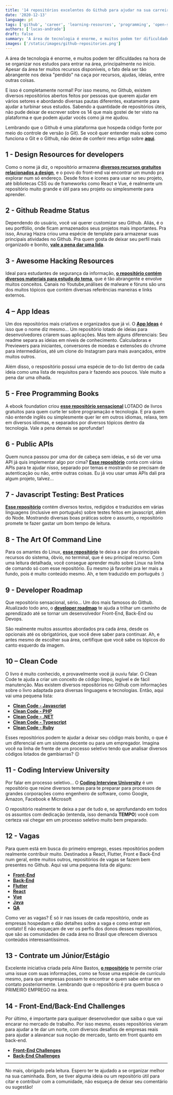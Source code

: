 ```yaml
---
title: '14 repositórios excelentes do Github para ajudar na sua carreira'
date: '2020-12-13'
language: pt
tags: ['github', 'career', 'learning-resources', 'programming', 'open-source']
authors: ['lucas-andrade']
draft: false
summary: 'A área de tecnologia é enorme, e muitos podem ter dificuldades na hora de se organizar nos estudos para entrar na área, principalmente no início. Por isso, no Github, existem diversos repositórios abertos feitos por pessoas que querem ajudar.'
images: ['/static/images/github-repositories.png']
---
```


A área de tecnologia é enorme, e muitos podem ter dificuldades na hora de se organizar nos estudos para entrar na área, principalmente no início. Apesar da área ter muitos recursos disponíveis, o fato dela ser tão abrangente nos deixa "perdido" na caça por recursos, ajudas, ideias, entre outras coisas.

E isso é completamente normal! Por isso mesmo, no Github, existem diversos repositórios abertos feitos por pessoas que querem ajudar em vários setores e abordando diversas pautas diferentes, exatamente para ajudar a turbinar seus estudos. Sabendo a quantidade de repositórios úteis, não pude deixar de escrever sobre os 14 que mais gostei de ter visto na plataforma e que podem ajudar vocês como já me ajudou.

Lembrando que o Github é uma plataforma que hospeda código fonte por meio do controle de versão (o Git). Se você quer entender mais sobre como funciona o Git e o Github, não deixe de conferir meu artigo sobre [**aqui**](https://andradelucas.medium.com/git-e-github-entendendo-como-funciona-o-controle-de-vers%C3%A3o-4a85d363c615).

## 1 - Design Resources for developers

Como o nome já diz, o repositório armazena [**diversos recursos gratuitos relacionados a design**](https://github.com/iuricode/recursos-gratuitos), e o povo do front-end vai encontrar um mundo pra explorar num só endereço. Desde fotos e ícones para usar no seu projeto, até bibliotecas CSS ou de frameworks como React e Vue, é realmente um repositório muito grande e útil para seu projeto ou simplesmente para aprender.

## 2 - Github Readme Status

Dependendo do usuário, você vai querer customizar seu Github. Aliás, é o seu portfólio, onde ficam armazenados seus projetos mais importantes. Pra isso, Anurag Hazra criou uma espécie de template para armazenar suas principais atividades no Github. Pra quem gosta de deixar seu perfil mais organizado e bonito, [**vale a pena dar uma lida**](https://github.com/anuraghazra/github-readme-stats).

## 3 - Awesome Hacking Resources

Ideal para estudantes de segurança da informação, [**o repositório contém diversos materiais para estudo do tema**](https://github.com/vitalysim/Awesome-Hacking-Resources), que é tão abrangente e envolve muitos conceitos. Canais no Youtube,análises de malware e fóruns são uns dos muitos tópicos que contém diversas referências maneiras e links externos.

## 4 – App Ideas

Um dos repositórios mais criativos e organizados que já vi. O [**App Ideas**](https://github.com/florinpop17/app-ideas) é isso que o nome diz mesmo… Um repositório lotado de ideias para desenvolvedores criarem suas aplicações. Mas tem alguns diferenciais: Seu readme separa as ideias em níveis de conhecimento. Calculadoras e Previewers para iniciantes, conversores de moedas e extensões do chrome para intermediários, até um clone do Instagram para mais avançados, entre muitos outros.

Além disso, o respositório possui uma espécie de to-do list dentro de cada ideia como uma lista de requisitos para ir fazendo aos poucos. Vale muito a pena dar uma olhada.

## 5 - Free Programming Books

A ebook foundation criou [**esse repositório sensacional**](https://github.com/EbookFoundation/free-programming-books) LOTADO de livros gratuitos para quem curte ler sobre programação e tecnologia. E pra quem não entende inglês ou simplesmente quer ler em outros idiomas, relaxa, tem em diversos idiomas, e separados por diversos tópicos dentro da tecnologia. Vale a pena demais se aprofundar!

## 6 - Public APIs

Quem nunca passou por uma dor de cabeça sem ideias, e só de ver uma API já quis implementar algo por cima? [**Esse repositório**](https://github.com/public-apis/public-apis) conta com várias APIs para te ajudar nisso, separado por temas e mostrando se precisam de autenticação ou não, entre outras coisas. Eu já vou usar umas APIs dali pra algum projeto, talvez…

## 7 - Javascript Testing: Best Pratices

[**Esse repositório**](https://github.com/goldbergyoni/javascript-testing-best-practices) contém diversos textos, redigidos e traduzidos em várias linguagens (inclusive em português) sobre testes feitos em javascript, além do Node. Mostrando diversas boas práticas sobre o assunto, o repositório promete te fazer gastar um bom tempo de leitura.

## 8 - The Art Of Command Line

Para os amantes do Linux, [**esse repositório**](https://github.com/jlevy/the-art-of-command-line) te deixa a par dos principais recursos do sistema, óbvio, no terminal, que é seu principal recurso. Com uma leitura detalhada, você consegue aprender muito sobre Linux na linha de comando só com esse repositório. Eu mesmo já favoritei pra ler mais a fundo, pois é muito conteúdo mesmo. Ah, e tem traduzido em português :)

## 9 - Developer Roadmap

Que repositório sensacional, sério… Um dos mais famosos do Github. Atualizado todo ano, o [**developer roadmap**](https://github.com/kamranahmedse/developer-roadmap) te ajuda a trilhar um caminho de aprendizado até se tornar um desenvolvedor Front-End, Back-End ou Devops.

São realmente muitos assuntos abordados pra cada área, desde os opcionais até os obrigatórios, que você deve saber para continuar. Ah, e antes mesmo de escolher sua área, certifique que você sabe os tópicos do canto esquerdo da imagem.

## 10 – Clean Code

O livro é muito conhecido, e provavelmente você já ouviu falar. O Clean Code te ajuda a criar um conceito de código limpo, legível e de fácil manutenção. Mas existem diversos repositórios no Github com informações sobre o livro adaptada para diversas linguagens e tecnologias. Então, aqui vai uma pequena lista:

- [**Clean Code - Javascript**](https://github.com/ryanmcdermott/clean-code-javascript)
- [**Clean Code - PHP**](https://github.com/jupeter/clean-code-php)
- [**Clean Code - .NET**](https://github.com/thangchung/clean-code-dotnet)
- [**Clean Code - Typescript**](https://github.com/labs42io/clean-code-typescript)
- [**Clean Code - Ruby**](https://github.com/uohzxela/clean-code-ruby)

Esses repositórios podem te ajudar a deixar seu código mais bonito, o que é um diferencial em um sistema decente ou para um empregador. Imagina você na linha de frente de um processo seletivo tendo que analisar diversos códigos lotados de gambiarras? 😐

## 11 - Coding Interview University

Por falar em processo seletivo… O [**Coding Interview University**](https://github.com/jwasham/coding-interview-university) é um repositório que reúne diversos temas para te preparar para processos de grandes corporações como engenheiro de software, como Google, Amazon, Facebook e Microsoft

O repositório realmente te deixa a par de tudo e, se aprofundando em todos os assuntos com dedicação (entenda, isso demanda **TEMPO**) você com certeza vai chegar em um processo seletivo muito bem preparado.

## 12 - Vagas

Para quem está em busca do primeiro emprego, esses repositórios podem realmente contribuir muito. Destinados a React, Flutter, Front e Back-End num geral, entre muitos outros, repositórios de vagas se fazem bem presentes no Github. Aqui vai uma pequena lista de alguns:

- [**Front-End**](https://github.com/frontendbr/vagas)
- [**Back-End**](https://github.com/backend-br/vagas)
- [**Flutter**](https://github.com/flutter-brazil/vagas)
- [**React**](https://github.com/react-brasil/vagas)
- [**Vue**](https://github.com/vuejs-br/vagas)
- [**Java**](https://github.com/soujava/vagas-java)
- [**QA**](https://github.com/qa-brasil/vagas)

Como ver as vagas? É só ir nas issues de cada repositório, onde as empresas hospedam e dão detalhes sobre a vaga e como entrar em contato! E não esqueçam de ver os perfis dos donos desses repositórios, que são as comunidades de cada área no Brasil que oferecem diversos conteúdos interessantíssimos.

## 13 - Contrate um Júnior/Estágio

Excelente iniciativa criada pela Aline Bastos, [**o repositório**](https://github.com/alinebastos/contrate-junior-estagio) te permite criar uma issue com suas informações, como se fosse uma espécie de currículo mesmo, para que empresas possam te encontrar e quem sabe entrar em contato posteriormente. Lembrando que o repositório é pra quem busca o PRIMEIRO EMPREGO na área.

## 14 - Front-End/Back-End Challenges

Por último, é importante para qualquer desenvolvedor que saiba o que vai encarar no mercado de trabalho. Por isso mesmo, esses repositórios vieram para ajudar a te dar um norte, com diversos desafios de empresas reais para ajudar a alavancar sua noção de mercado, tanto em front quanto em back-end.

- [**Front-End Challenges**](https://github.com/felipefialho/frontend-challenges)
- [**Back-End Challenges**](https://github.com/CollabCodeTech/backend-challenges)

---

No mais, obrigado pela leitura. Espero ter te ajudado a se organizar melhor na sua caminhada. Bom, se tiver alguma ideia ou um repositório útil para citar e contribuir com a comunidade, não esqueça de deixar seu comentário ou sugestão!



